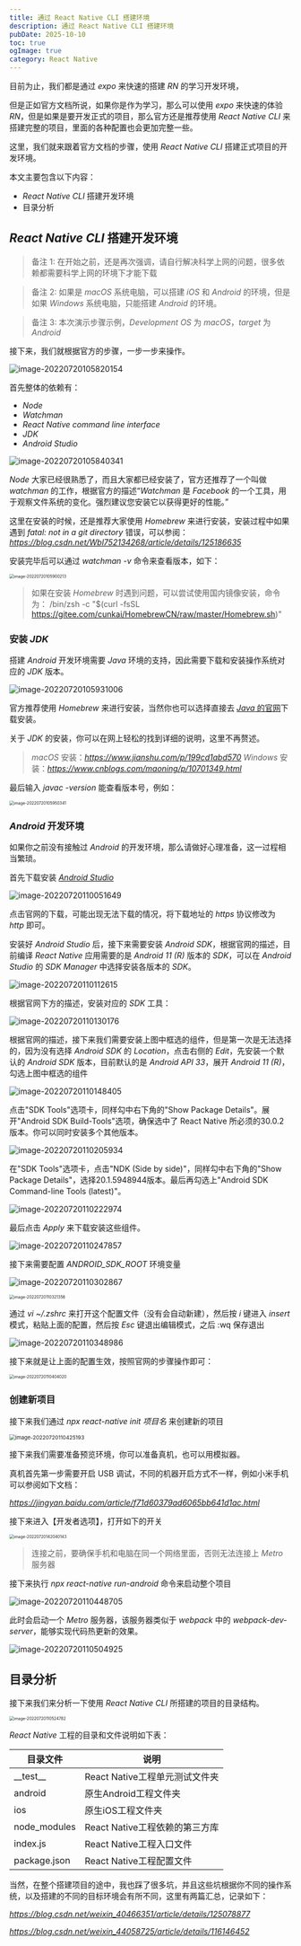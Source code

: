 ```yaml
---
title: 通过 React Native CLI 搭建环境
description: 通过 React Native CLI 搭建环境
pubDate: 2025-10-10
toc: true
ogImage: true
category: React Native
---
```


目前为止，我们都是通过 _expo_ 来快速的搭建 _RN_ 的学习开发环境，

但是正如官方文档所说，如果你是作为学习，那么可以使用 _expo_ 来快速的体验 _RN_，但是如果是要开发正式的项目，那么官方还是推荐使用 _React Native CLI_ 来搭建完整的项目，里面的各种配置也会更加完整一些。

这里，我们就来跟着官方文档的步骤，使用 _React Native CLI_ 搭建正式项目的开发环境。

本文主要包含以下内容：

- _React Native CLI_ 搭建开发环境
- 目录分析

## _React Native CLI_ 搭建开发环境

> 备注 1: 在开始之前，还是再次强调，请自行解决科学上网的问题，很多依赖都需要科学上网的环境下才能下载

> 备注 2: 如果是 _macOS_ 系统电脑，可以搭建 _iOS_ 和 _Android_ 的环境，但是如果 _Windows_ 系统电脑，只能搭建 _Android_ 的环境。

> 备注 3: 本次演示步骤示例，_Development OS_ 为 _macOS_，_target_ 为 _Android_

接下来，我们就根据官方的步骤，一步一步来操作。

![image-20220720105820154](https://xiejie-typora.oss-cn-chengdu.aliyuncs.com/2022-07-20-025820.png)

首先整体的依赖有：

- _Node_
- _Watchman_
- _React Native command line interface_
- _JDK_
- _Android Studio_

![image-20220720105840341](https://xiejie-typora.oss-cn-chengdu.aliyuncs.com/2022-07-20-025840.png)

_Node_ 大家已经很熟悉了，而且大家都已经安装了，官方还推荐了一个叫做 _watchman_ 的工作，根据官方的描述“_Watchman_ 是 _Facebook_ 的一个工具，用于观察文件系统的变化。强烈建议您安装它以获得更好的性能。”

这里在安装的时候，还是推荐大家使用 _Homebrew_ 来进行安装，安装过程中如果遇到 _fatal: not in a git directory_ 错误，可以参阅：*https://blog.csdn.net/Wbl752134268/article/details/125186635*

安装完毕后可以通过 _watchman -v_ 命令来查看版本，如下：

<img
  src="https://xiejie-typora.oss-cn-chengdu.aliyuncs.com/2022-07-20-025900.png"
  alt="image-20220720105900213"
  style="zoom:50%;"
/>

> 如果在安装 _Homebrew_ 时遇到问题，可以尝试使用国内镜像安装，命令为：
> /bin/zsh -c "$(curl -fsSL https://gitee.com/cunkai/HomebrewCN/raw/master/Homebrew.sh)"

### 安装 _JDK_

搭建 _Android_ 开发环境需要 _Java_ 环境的支持，因此需要下载和安装操作系统对应的 _JDK_ 版本。

![image-20220720105931006](https://xiejie-typora.oss-cn-chengdu.aliyuncs.com/2022-07-20-025931.png)

官方推荐使用 _Homebrew_ 来进行安装，当然你也可以选择直接去 [_Java_ 的官网](https://www.oracle.com/java/technologies/downloads/)下载安装。

关于 _JDK_ 的安装，你可以在网上轻松的找到详细的说明，这里不再赘述。

> _macOS_ 安装：*https://www.jianshu.com/p/199cd1abd570*
> _Windows_ 安装：*https://www.cnblogs.com/maoning/p/10701349.html*

最后输入 _javac -version_ 能查看版本号，例如：

<img
  src="https://xiejie-typora.oss-cn-chengdu.aliyuncs.com/2022-07-20-025950.png"
  alt="image-20220720105950341"
  style="zoom:50%;"
/>

### _Android_ 开发环境

如果你之前没有接触过 _Android_ 的开发环境，那么请做好心理准备，这一过程相当繁琐。

首先下载安装 [_Android Studio_](https://developer.android.google.cn/studio/)

![image-20220720110051649](https://xiejie-typora.oss-cn-chengdu.aliyuncs.com/2022-07-20-030051.png)

点击官网的下载，可能出现无法下载的情况，将下载地址的 _https_ 协议修改为 _http_ 即可。

安装好 _Android Studio_ 后，接下来需要安装 _Android SDK_，根据官网的描述，目前编译 _React Native_ 应用需要的是 _Android 11 (R)_ 版本的 _SDK_，可以在 _Android Studio_ 的 _SDK Manager_ 中选择安装各版本的 _SDK_。

![image-20220720110112615](https://xiejie-typora.oss-cn-chengdu.aliyuncs.com/2022-07-20-030113.png)

根据官网下方的描述，安装对应的 _SDK_ 工具：

![image-20220720110130176](https://xiejie-typora.oss-cn-chengdu.aliyuncs.com/2022-07-20-030130.png)

根据官网的描述，接下来我们需要安装上图中框选的组件，但是第一次是无法选择的，因为没有选择 _Android SDK_ 的 _Location_，点击右侧的 _Edit_，先安装一个默认的 _Android SDK_ 版本，目前默认的是 _Android API 33_，展开 _Android 11 (R)_，勾选上图中框选的组件

![image-20220720110148405](https://xiejie-typora.oss-cn-chengdu.aliyuncs.com/2022-07-20-030148.png)

点击"SDK Tools"选项卡，同样勾中右下角的"Show Package Details"。展开"Android SDK Build-Tools"选项，确保选中了 React Native 所必须的30.0.2版本。你可以同时安装多个其他版本。

![image-20220720110205934](https://xiejie-typora.oss-cn-chengdu.aliyuncs.com/2022-07-20-030206.png)

在"SDK Tools"选项卡，点击"NDK (Side by side)"，同样勾中右下角的"Show Package Details"，选择20.1.5948944版本。最后再勾选上"Android SDK Command-line Tools (latest)"。

![image-20220720110222974](https://xiejie-typora.oss-cn-chengdu.aliyuncs.com/2022-07-20-030223.png)

最后点击 _Apply_ 来下载安装这些组件。

![image-20220720110247857](https://xiejie-typora.oss-cn-chengdu.aliyuncs.com/2022-07-20-030247.png)

接下来需要配置 _ANDROID_SDK_ROOT_ 环境变量

![image-20220720110302867](https://xiejie-typora.oss-cn-chengdu.aliyuncs.com/2022-07-20-030303.png)

<img
  src="https://xiejie-typora.oss-cn-chengdu.aliyuncs.com/2022-07-20-030321.png"
  alt="image-20220720110321356"
  style="zoom:50%;"
/>

通过 _vi ~/.zshrc_ 来打开这个配置文件（没有会自动新建），然后按 _i_ 键进入 _insert_ 模式，粘贴上面的配置，然后按 _Esc_ 键退出编辑模式，之后 :wq 保存退出

![image-20220720110348986](https://xiejie-typora.oss-cn-chengdu.aliyuncs.com/2022-07-20-030349.png)

接下来就是让上面的配置生效，按照官网的步骤操作即可：

<img
  src="https://xiejie-typora.oss-cn-chengdu.aliyuncs.com/2022-07-20-030404.png"
  alt="image-20220720110404020"
  style="zoom:50%;"
/>

### 创建新项目

接下来我们通过 _npx react-native init 项目名_ 来创建新的项目

<img
  src="https://xiejie-typora.oss-cn-chengdu.aliyuncs.com/2022-07-20-030425.png"
  alt="image-20220720110425193"
  style="zoom:67%;"
/>

接下来我们需要准备预览环境，你可以准备真机，也可以用模拟器。

真机首先第一步需要开启 USB 调试，不同的机器开启方式不一样，例如小米手机可以参阅如下文档：

*https://jingyan.baidu.com/article/f71d60379ad6065bb641d1ac.html*

接下来进入【开发者选项】，打开如下的开关

<img
  src="https://xiejie-typora.oss-cn-chengdu.aliyuncs.com/2022-07-20-062040.png"
  alt="image-20220720142040143"
  style="zoom:50%;"
/>

> 连接之前，要确保手机和电脑在同一个网络里面，否则无法连接上 _Metro_ 服务器

接下来执行 _npx react-native run-android_ 命令来启动整个项目

![image-20220720110448705](https://xiejie-typora.oss-cn-chengdu.aliyuncs.com/2022-07-20-030449.png)

此时会启动一个 _Metro_ 服务器，该服务器类似于 _webpack_ 中的 _webpack-dev-server_，能够实现代码热更新的效果。

![image-20220720110504925](https://xiejie-typora.oss-cn-chengdu.aliyuncs.com/2022-07-20-030505.png)

## 目录分析

接下来我们来分析一下使用 _React Native CLI_ 所搭建的项目的目录结构。

<img
  src="https://xiejie-typora.oss-cn-chengdu.aliyuncs.com/2022-07-20-030525.png"
  alt="image-20220720110524782"
  style="zoom:50%;"
/>

_React Native_ 工程的目录和文件说明如下表：

| 目录文件     | 说明                           |
| ------------ | ------------------------------ |
| \_\_test\_\_ | React Native工程单元测试文件夹 |
| android      | 原生Android工程文件夹          |
| ios          | 原生iOS工程文件夹              |
| node_modules | React Native工程依赖的第三方库 |
| index.js     | React Native工程入口文件       |
| package.json | React Native工程配置文件       |

当然，在整个搭建项目的途中，我也踩了很多坑，并且这些坑根据你不同的操作系统，以及搭建的不同的目标环境会有所不同，这里有两篇汇总，记录如下：

*https://blog.csdn.net/weixin_40466351/article/details/125078877*

*https://blog.csdn.net/weixin_44058725/article/details/116146452*

